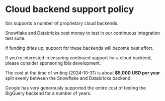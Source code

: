 # Cloud backend support policy

Ibis supports a number of proprietary cloud backends.

Snowflake and Databricks cost money to test in our continuous integration test suite.

If funding dries up, support for these backends will become best effort.

If you're interested in ensuring continued support for a cloud backend, please
consider sponsoring Ibis development.

The cost at the time of writing (2024-10-31) is about **$5,000 USD per year**
split evenly between the Snowflake and Databricks backend.

Google has very generously supported the entire cost of testing the BigQuery
backend for a number of years.

